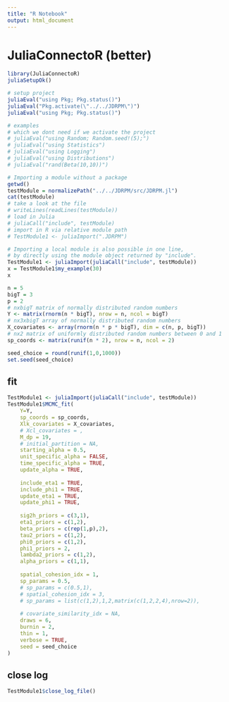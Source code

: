 ```yaml
---
title: "R Notebook"
output: html_document
---
```


# JuliaConnectoR (better)
```r
library(JuliaConnectoR)
juliaSetupOk()

# setup project
juliaEval("using Pkg; Pkg.status()")
juliaEval("Pkg.activate(\"../../JDRPM\")")
juliaEval("using Pkg; Pkg.status()")

# examples
# which we dont need if we activate the project
# juliaEval("using Random; Random.seed!(5);")
# juliaEval("using Statistics")
# juliaEval("using Logging")
# juliaEval("using Distributions")
# juliaEval("rand(Beta(10,10))")
```

```r
# Importing a module without a package
getwd()
testModule = normalizePath("../../JDRPM/src/JDRPM.jl")
cat(testModule)
# take a look at the file
# writeLines(readLines(testModule))
# load in Julia
# juliaCall("include", testModule)
# import in R via relative module path
# TestModule1 <- juliaImport(".JDRPM")

# Importing a local module is also possible in one line,
# by directly using the module object returned by "include".
TestModule1 <- juliaImport(juliaCall("include", testModule))
x = TestModule1$my_example(30)
x

n = 5
bigT = 3
p = 2
# nxbigT matrix of normally distributed random numbers
Y <- matrix(rnorm(n * bigT), nrow = n, ncol = bigT)
# nx3xbigT array of normally distributed random numbers
X_covariates <- array(rnorm(n * p * bigT), dim = c(n, p, bigT))
# nx2 matrix of uniformly distributed random numbers between 0 and 1
sp_coords <- matrix(runif(n * 2), nrow = n, ncol = 2)
```


```r
seed_choice = round(runif(1,0,1000))
set.seed(seed_choice)
```

## fit

```r
TestModule1 <- juliaImport(juliaCall("include", testModule))
TestModule1$MCMC_fit(
	Y=Y,              
	sp_coords = sp_coords,             
	Xlk_covariates = X_covariates,
	# Xcl_covariates = ,
	M_dp = 19,                     
	# initial_partition = NA,     
	starting_alpha = 0.5,         
	unit_specific_alpha = FALSE,       
	time_specific_alpha = TRUE,       
	update_alpha = TRUE,             
	
	include_eta1 = TRUE,                    
	include_phi1 = TRUE,
	update_eta1 = TRUE,                    
	update_phi1 = TRUE,
	
	sig2h_priors = c(3,1),
	eta1_priors = c(1,2),
	beta_priors = c(rep(1,p),2),
	tau2_priors = c(1,2),
	phi0_priors = c(1,2),
	phi1_priors = 2,
	lambda2_priors = c(1,2),
	alpha_priors = c(1,1),  
	
	spatial_cohesion_idx = 1,
	sp_params = 0.5,
	# sp_params = c(0.5,1),
	# spatial_cohesion_idx = 3,
	# sp_params = list(c(1,2),1,2,matrix(c(1,2,2,4),nrow=2)),
	
	# covariate_similarity_idx = NA,  
	draws = 6,                    
	burnin = 2,                   
	thin = 1,                     
	verbose = TRUE,
	seed = seed_choice
)
```

## close log
```r
TestModule1$close_log_file()
```









